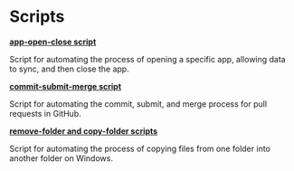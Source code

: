 # Scripts

**[app-open-close script](https://www.080f53.com/app-open-close-script/)**

Script for automating the process of opening a specific app, allowing data to sync, and then close the app.

**[commit-submit-merge script](https://www.080f53.com/commit-submit-merge-script/)**

Script for automating the commit, submit, and merge process for pull requests in GitHub.

**[remove-folder and copy-folder scripts](https://www.080f53.com/remove-copy-folder-scripts/)**

Script for automating the process of copying files from one folder into another folder on Windows.
